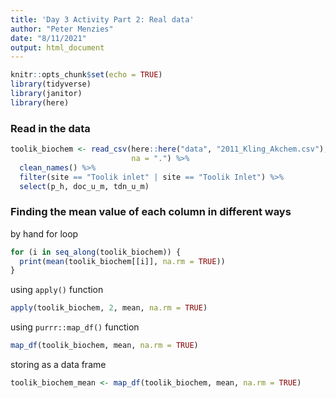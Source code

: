 ```yaml
---
title: 'Day 3 Activity Part 2: Real data'
author: "Peter Menzies"
date: "8/11/2021"
output: html_document
---
```


```r
knitr::opts_chunk$set(echo = TRUE)
library(tidyverse)
library(janitor)
library(here)
```

### Read in the data

```r
toolik_biochem <- read_csv(here::here("data", "2011_Kling_Akchem.csv"),
                           na = ".") %>% 
  clean_names() %>% 
  filter(site == "Toolik inlet" | site == "Toolik Inlet") %>% 
  select(p_h, doc_u_m, tdn_u_m)
```

### Finding the mean value of each column in different ways

by hand for loop

```r
for (i in seq_along(toolik_biochem)) {
  print(mean(toolik_biochem[[i]], na.rm = TRUE))
}
```

using `apply()` function

```r
apply(toolik_biochem, 2, mean, na.rm = TRUE)
```

using `purrr::map_df()` function

```r
map_df(toolik_biochem, mean, na.rm = TRUE)
```
storing as a data frame

```r
toolik_biochem_mean <- map_df(toolik_biochem, mean, na.rm = TRUE)
```


